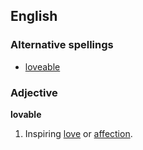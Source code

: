 ==English==

===Alternative spellings===
*[[loveable]]

===Adjective===
'''lovable'''
# Inspiring [[love]] or [[affection]].